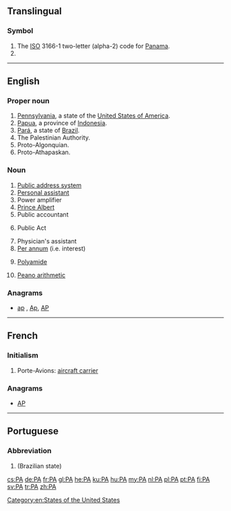 {{also|Appendix:Variations of "pa"}}
==Translingual==

===Symbol===
{{head|mul|symbol}}

# The [[ISO]] 3166-1 two-letter (alpha-2) code for [[Panama]].
# {{SI-unit-abb|peta|ampere|[[electrical current]]}}

----

==English==

===Proper noun===
{{en-proper noun}}

# [[Pennsylvania]], a state of the [[United States of America]].
# [[Papua]], a province of [[Indonesia]].
# [[Pará]], a state of [[Brazil]].
# The Palestinian Authority.
# Proto-Algonquian.
# Proto-Athapaskan.

===Noun===
{{en-noun|~}}

# [[public address system|Public address system]]
# [[personal assistant|Personal assistant]]
# Power amplifier
# [[Prince Albert]] {{qualifier|piercing}}
# Public accountant
# {{context|legal|lang=en}} Public Act
# Physician's assistant
# [[per annum|Per annum]] (i.e. interest)
# {{context|organic compound|lang=en}} [[polyamide|Polyamide]]
# [[Peano arithmetic]]

===Anagrams===
* [[ap#English|ap]] , [[Ap#English|Ap]], [[AP#English|AP]]

[[Category:en:States of the United States]]

----

==French==

===Initialism===
{{head|fr|initialism}}

# Porte-Avions: [[aircraft carrier]]

===Anagrams===
* [[AP#French|AP]]

----

==Portuguese==

===Abbreviation===
{{head|pt|abbreviation}}

# {{abbreviation of|Pará|lang=pt}} (Brazilian state)

[[cs:PA]]
[[de:PA]]
[[fr:PA]]
[[gl:PA]]
[[he:PA]]
[[ku:PA]]
[[hu:PA]]
[[my:PA]]
[[nl:PA]]
[[pl:PA]]
[[pt:PA]]
[[fi:PA]]
[[sv:PA]]
[[tr:PA]]
[[zh:PA]]